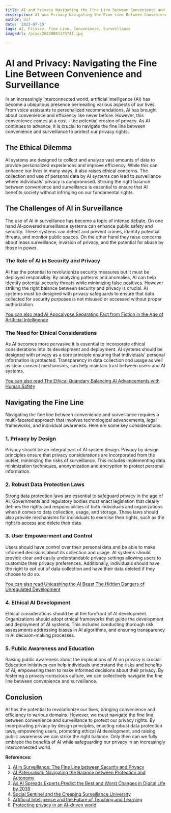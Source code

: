 ```yaml
---
title: AI and Privacy Navigating the Fine Line Between Convenience and Surveillance
description: AI and Privacy Navigating the Fine Line Between Convenience and Surveillance
author: Usf
date: '2023-07-19'
tags: AI, Privacy, Fine Line, Convenience, Surveillance
imageUrl: /pixa/20230801175741.jpg

---
```

# AI and Privacy: Navigating the Fine Line Between Convenience and Surveillance

In an increasingly interconnected world, artificial intelligence (AI)  has become a ubiquitous presence permeating various aspects of our  lives. From voice assistants to personalized  recommendations, AI  has brought about convenience and efficiency like never before. However, this convenience comes at a cost - the potential erosion of privacy. As AI continues to advance, it is crucial to navigate the fine line between convenience and surveillance to protect our privacy rights.

## The Ethical Dilemma

AI systems are designed to collect and analyze vast amounts of data to provide personalized experiences and improve efficiency. While this can enhance our lives in many  ways, it  also raises ethical concerns. The  collection and use of personal data by AI systems  can lead to surveillance  where individuals' privacy is compromised. Striking the right balance between convenience and surveillance is essential to ensure that AI benefits society without infringing on our fundamental  rights.

## The Challenges of AI in Surveillance

The use  of AI in surveillance has become a  topic of intense debate. On one hand AI-powered surveillance systems can enhance public safety  and  security. These systems can  detect and prevent crimes,  identify potential  threats, and  monitor public  spaces. On the other hand they raise concerns about mass surveillance, invasion of privacy, and the potential  for abuse by those in power.

### The Role of AI in Security and  Privacy

AI has the  potential to revolutionize security measures but  it must be deployed responsibly.  By analyzing patterns and anomalies, AI can help  identify potential security threats while minimizing false positives. However  striking the right balance  between security and privacy is crucial. AI systems must be designed  with privacy safeguards to ensure that data collected for security purposes is not misused or accessed without proper authorization.

[You can also read AI Apocalypse Separating Fact from Fiction in the Age of Artificial Intelligence](AI%20Apocalypse%20Separating%20Fact%20from%20Fiction%20in%20the%20Age%20of%20Artificial%20Intelligence)


### The Need for  Ethical Considerations

As AI becomes more pervasive it is  essential to incorporate  ethical  considerations into its development and deployment. AI systems should be designed with privacy as a core principle ensuring that individuals' personal information  is protected. Transparency in data  collection and usage as well as clear consent mechanisms, can help maintain trust between  users and AI  systems.

[You can  also read The Ethical Quandary Balancing AI  Advancements with  Human Safety](The%20Ethical%20Quandary%20Balancing%20AI%20Advancements%20with%20Human%20Safety)


## Navigating the  Fine Line

Navigating the fine line between  convenience and surveillance requires a multi-faceted approach that involves technological advancements,  legal frameworks, and individual awareness. Here are some key considerations:

### 1. Privacy by Design

Privacy should be an integral part of AI system design. Privacy by design principles ensure that privacy considerations are incorporated from the outset, minimizing the risks of surveillance. This includes implementing data minimization techniques, anonymization and encryption to protect personal information.

### 2. Robust Data Protection Laws

Strong  data protection laws are  essential to safeguard  privacy in the age of AI. Governments  and regulatory  bodies must enact legislation that clearly defines the rights and responsibilities of both individuals and organizations when it comes to data  collection, usage, and storage. These laws should also provide mechanisms  for individuals to exercise their rights,  such as the right to access and  delete their data.

### 3. User Empowerment and Control

Users should have control over their personal data and be able to make informed decisions about its collection and usage. AI systems should provide clear and  easily  understandable privacy settings allowing users to customize their privacy preferences. Additionally, individuals should have the right to opt out of data collection and have their data deleted if they choose to  do  so.

[You  can also read Unleashing the AI Beast The Hidden Dangers  of Unregulated Development](Unleashing%20the%20AI%20Beast%20The%20Hidden%20Dangers%20of%20Unregulated%20Development)


### 4. Ethical AI Development

Ethical considerations should be at  the forefront of AI development. Organizations should adopt ethical frameworks that  guide the development and deployment of AI systems. This includes conducting thorough risk assessments addressing biases  in AI algorithms, and ensuring transparency in AI decision-making processes.

### 5. Public Awareness and Education

Raising public awareness  about the implications of AI on privacy is crucial. Education initiatives can help individuals understand the risks and benefits of AI, empowering them to make informed  decisions about their privacy. By fostering a privacy-conscious culture, we  can collectively navigate the fine line between convenience and surveillance.

## Conclusion

AI  has the potential to revolutionize  our lives, bringing convenience and efficiency to various domains. However, we must navigate the fine line between convenience and surveillance to protect our privacy rights. By incorporating privacy by design principles,  enacting robust data protection laws, empowering users, promoting ethical AI development, and raising public  awareness we  can  strike the right balance.  Only  then can we fully embrace the  benefits of AI while safeguarding our privacy in an increasingly  interconnected world.

**References:**

1.  [AI in  Surveillance: The Fine Line between Security and Privacy](https://medium.com/@jrparker07/ai-in-surveillance-the-fine-line-between-security-and-privacy-5678fb80ff62)
2. [AI Paternalism: Navigating the Balance between Protection  and Autonomy](https://www.linkedin.com/pulse/ai-paternalism-navigating-balance-between-protection-autonomy-cp)
3. [As AI Spreads Experts Predict the Best and Worst Changes in Digital  Life  by 2035](https://www.pewresearch.org/internet/wp-content/uploads/sites/9/2023/06/PI_2023.06.21_Best-Worst-Digital-Life_2035_FINAL.pdf)
4. [Social Sentinel and the  Creeping Surveillance  University](https://www.thecrimson.com/article/2022/10/18/editorial-surveillance-social-sentinel/)
5. [Artificial Intelligence  and the Future  of Teaching and Learning](https://www2.ed.gov/documents/ai-report/ai-report.pdf)
6. [Protecting privacy in an AI-driven  world](https://www.brookings.edu/articles/protecting-privacy-in-an-ai-driven-world/)